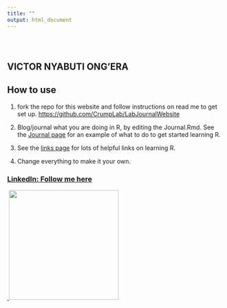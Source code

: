 ---
title: ""
output: html_document
---

```{=html}
<style type="text/css">
.title {
  display: none;
}

#getting-started img {
  margin-right: 10px;
}

</style>
```
<div class="row" style="padding-top: 30px;">

::: col-sm-6
# VICTOR NYABUTI ONG'ERA

## How to use

1.  fork the repo for this website and follow instructions on read me to get set up. <https://github.com/CrumpLab/LabJournalWebsite>

2.  Blog/journal what you are doing in R, by editing the Journal.Rmd. See the [Journal page](https://crumplab.github.io/LabJournalWebsite/Journal.html) for an example of what to do to get started learning R.

3.  See the [links page](https://crumplab.github.io/LabJournalWebsite/Links.html) for lots of helpful links on learning R.

4.  Change everything to make it your own.
:::

::: col-sm-6
### [LinkedIn: Follow me here](https://www.linkedin.com/in/victor-ongera-156394114/)

<a href = "https://www.linkedin.com/in/victor-ongera-156394114/"> ![]() ![](images/IMG_8288%20(2)%20(1).jpg){width="255"}</a>
:::
